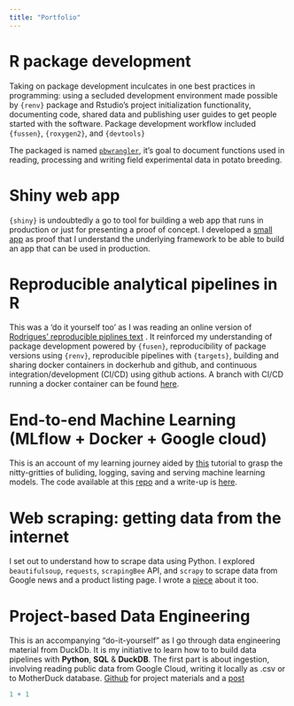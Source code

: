 ```yaml
---
title: "Portfolio"
---
```


# R package development

Taking on package development inculcates in one best practices in programming: using a secluded development environment made possible by `{renv}` package and Rstudio's project initialization functionality, documenting code, shared data and publishing user guides to get people started with the software. Package development workflow included `{fussen}`, `{roxygen2}`, and `{devtools}`

The packaged is named [`pbwrangler`](https://bokola.github.io/pbwrangler/), it's goal to document functions used in reading, processing and writing field experimental data in potato breeding.

# Shiny web app

`{shiny}` is undoubtedly a go to tool for building a web app that runs in production or just for presenting a proof of concept. I developed a [small app](https://bokola.shinyapps.io/shinyApp-data-quality/) as proof that I understand the underlying framework to be able to build an app that can be used in production.

# Reproducible analytical pipelines in R

This was a 'do it yourself too' as I was reading an online version of [Rodrigues' reproducible piplines text](https://raps-with-r.dev/) . It reinforced my understanding of package development powered by `{fusen}`, reproducibility of package versions using `{renv}`, reproducible pipelines with `{targets}`, building and sharing docker containers in dockerhub and github, and continuous integration/development (CI/CD) using github actions. A branch with CI/CD running a docker container can be found [here](https://github.com/Bokola/Reproducible-analytical-pipelines-R/tree/rap-docker-ga).

# End-to-end Machine Learning (MLflow + Docker + Google cloud)

This is an account of my learning journey aided by [this](https://mlflow.org/docs/latest/ml/getting-started/hyperparameter-tuning/) tutorial to grasp the nitty-gritties of buliding, logging, saving and serving machine learning models. The code available at this [repo](https://github.com/Bokola/DeepLearn/tree/main/MLflow) and a write-up is [here](http://bokola.github.io/posts/2025-08-08-End-to-end-ML-with-MLflow/).

# Web scraping: getting data from the internet

I set out to understand how to scrape data using Python. I explored `beautifulsoup`, `requests`, `scrapingBee` API, and `scrapy` to scrape data from Google news and a product listing page. I wrote a [piece](http://bokola.github.io/posts/2025-08-03-Web-scraping-python/) about it too.

# Project-based Data Engineering

This is an accompanying "do-it-yourself" as I go through data engineering material from DuckDb. It is my initiative to learn how to to build data pipelines with **Python**, **SQL** & **DuckDB**. The first part is about ingestion, involving reading public data from Google Cloud, writing it locally as .csv or to MotherDuck database. [Github](https://github.com/Bokola/duckdb_flow) for project materials and a [post](https://bokola.github.io/posts/2025-08-08-data-engineering/)

```r
1 + 1
```
